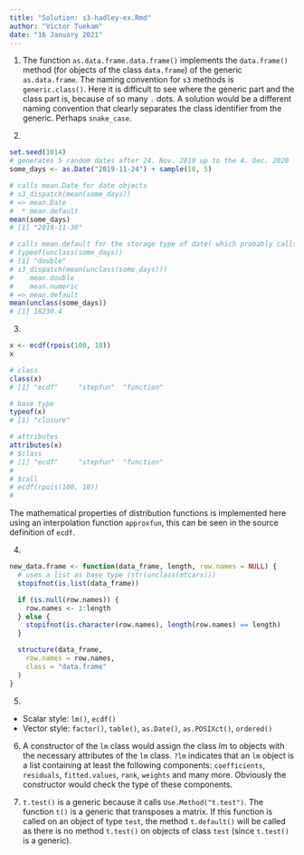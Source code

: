 ```yaml
---
title: "Solution: s3-hadley-ex.Rmd"
author: "Victor Tuekam"
date: "16 January 2021"
---
```


1. The function `as.data.frame.data.frame()` implements the `data.frame()` method (for objects of the class `data.frame`) of the generic `as.data.frame`.
   The naming convention for  `s3` methods is `generic.class()`. Here it is difficult to see where the generic part and the class part is, because of so many `.` dots.
   A solution would be a different naming convention that clearly separates the class identifier from the generic. Perhaps `snake_case`.

2.
```r
set.seed(1014)
# generates 5 random dates after 24. Nov. 2019 up to the 4. Dec. 2020
some_days <- as.Date("2019-11-24") + sample(10, 5)

# calls mean.Date for date objects
# s3_dispatch(mean(some_days))
# => mean.Date
#  * mean.default
mean(some_days)
# [1] "2019-11-30"

# calls mean.default for the storage type of date( which probably calls mean.double)
# typeof(unclass(some_days))
# [1] "double"
# s3_dispatch(mean(unclass(some_days)))
#    mean.double
#    mean.numeric
# => mean.default
mean(unclass(some_days))
# [1] 18230.4
```

3.
```r
x <- ecdf(rpois(100, 10))
x

# class
class(x)
# [1] "ecdf"     "stepfun"  "function"

# base type
typeof(x)
# [1] "closure"

# attributes
attributes(x)
# $class
# [1] "ecdf"     "stepfun"  "function"
#
# $call
# ecdf(rpois(100, 10))
#
```

The mathematical properties of distribution functions is implemented here using an interpolation function `approxfun`, this can be seen in the source definition of `ecdf`.

4.
```r
new_data.frame <- function(data_frame, length, row.names = NULL) {
  # uses a list as base type (str(unclass(mtcars)))
  stopifnot(is.list(data_frame))

  if (is.null(row.names)) {
    row.names <- 1:length
  } else {
    stopifnot(is.character(row.names), length(row.names) == length)
  }

  structure(data_frame,
    row.names = row.names,
    class = "data.frame"
  )
}
```

5.

- Scalar style: `lm()`, `ecdf()`
- Vector style: `factor()`, `table()`, `as.Date()`, `as.POSIXct()`, `ordered()`

6. A constructor of the `lm` class would assign the class $lm$ to objects with the necessary attributes of the `lm` class. `?lm` indicates that an `lm` object is a list containing at least the following components: `coefficients`, `residuals`, `fitted.values`, `rank`, `weights` and many more. Obviously the constructor would check the type of these components.

7. `t.test()` is a generic because it calls `Use.Method("t.test")`.
 The function `t()` is a generic that transposes a matrix. If this function is called on an object of type `test`, the method `t.default()` will be called as there is no method `t.test()` on objects of class `test` (since `t.test()` is a generic).
